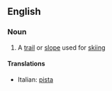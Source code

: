 ==English==

===Noun===
{{en-noun|sg=[[ski]] [[run]]}}

# {{sports}} A [[trail]] or [[slope]] used for [[skiing]]

====Translations====
{{top}}
*Italian: [[pista]] {{f}}
{{mid}}

{{bottom}}
